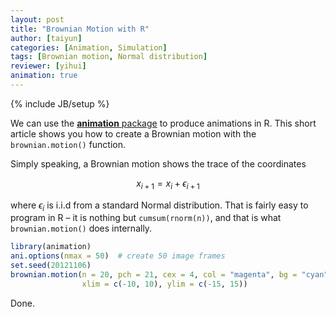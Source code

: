 ```yaml
---
layout: post
title: "Brownian Motion with R"
author: [taiyun]
categories: [Animation, Simulation]
tags: [Brownian motion, Normal distribution]
reviewer: [yihui]
animation: true
---
```

{% include JB/setup %}

We can use the [**animation** package](http://yihui.name/animation) to produce animations in R.
This short article shows you how to create a Brownian motion with the `brownian.motion()` function.

Simply speaking, a Brownian motion shows the trace of the coordinates

$$x_{i+1}=x_{i}+\epsilon_{i+1}$$

where $\epsilon_i$ is i.i.d from a standard Normal distribution. That is fairly easy to program in
R -- it is nothing but `cumsum(rnorm(n))`, and that is what `brownian.motion()` does internally.

```r
library(animation)
ani.options(nmax = 50)  # create 50 image frames
set.seed(20121106)
brownian.motion(n = 20, pch = 21, cex = 4, col = "magenta", bg = "cyan",
                xlim = c(-10, 10), ylim = c(-15, 15))
```

Done.
